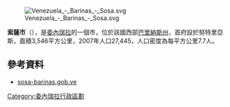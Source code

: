 [[Image:Venezuela_-_Barinas_-_Sosa.svg|right]]

'''索薩市'''（{{lang-es|Municipio Sosa}}），是[[委內瑞拉|委內瑞拉]]的一個市，位於該國西部[[巴里納斯州|巴里納斯州]]，首府設於努特里亞斯，面積3,546平方公里，2007年人口27,445，人口密度為每平方公里7.7人。

==參考資料==
*[https://web.archive.org/web/20061008024804/http://sosa-barinas.gob.ve/portal-alcaldias/ sosa-barinas.gob.ve] {{es icon}}

{{Venezuela-geo-stub}}
[[Category:委內瑞拉行政區劃|Category:委內瑞拉行政區劃]]